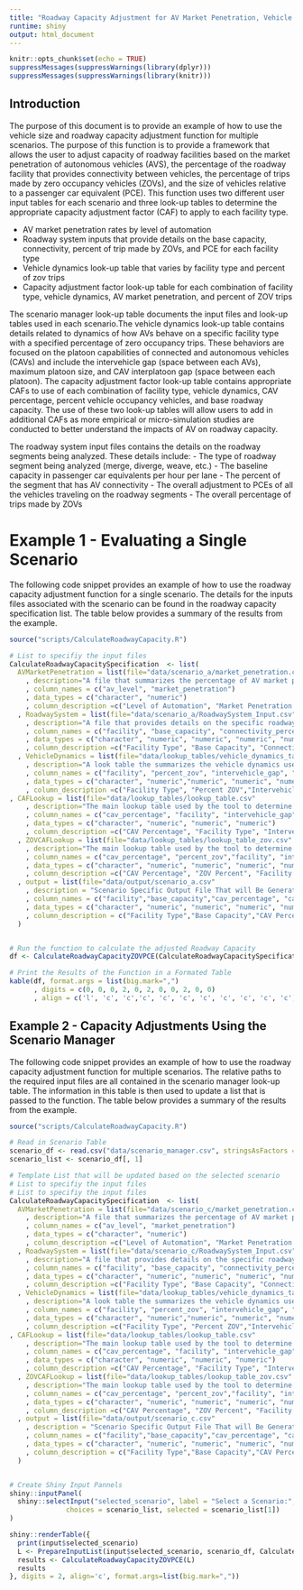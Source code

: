 ```yaml
---
title: "Roadway Capacity Adjustment for AV Market Penetration, Vehicle Dynamics, Vehicle Size, and Zero Occupancy Vehicles "
runtime: shiny
output: html_document
---
```


```r
knitr::opts_chunk$set(echo = TRUE)
suppressMessages(suppressWarnings(library(dplyr)))
suppressMessages(suppressWarnings(library(knitr)))
```

## Introduction

The purpose of this document is to provide an example of how to use the vehicle size and roadway capacity adjustment function for multiple scenarios.  The purpose of this function is to provide a framework that allows the user to adjust capacity of roadway facilities based on the market penetration of autonomous vehicles (AVS), the percentage of the roadway facility that provides connectivity between vehicles, the percentage of trips made by zero occupancy vehicles (ZOVs), and the size of vehicles relative to a passenger car equivalent (PCE).  This function uses two different user input tables for each scenario and three look-up tables to determine the appropriate capacity adjustment factor (CAF) to apply to each facility type.

- AV market penetration rates by level of automation
- Roadway system inputs that provide details on the base capacity, connectivity, percent of trip made by ZOVs, and PCE for each facility type
- Vehicle dynamics look-up table that varies by facility type and percent of zov trips
- Capacity adjustment factor look-up table for each combination of facility type, vehicle dynamics, AV market penetration, and percent of ZOV trips


The scenario manager look-up table documents the input files and look-up tables used in each scenario.The vehicle dynamics look-up table contains details related to dynamics of how AVs behave on a specific facility type with a specified percentage of zero occupancy trips.  These behaviors are focused on the platoon capabilities of connected and autonomous vehicles (CAVs) and include the intervehicle gap (space between each AVs), maximum platoon size, and CAV interplatoon gap (space between each platoon). The capacity adjustment factor look-up table contains appropriate CAFs to use of each combination of facility type, vehicle dynamics, CAV percentage, percent vehicle occupancy vehicles, and base roadway capacity.  The use of these two look-up tables will allow users to add in additional CAFs as more empirical or micro-simulation studies are conducted to better understand the impacts of AV on roadway capacity. 

The roadway system input files contains the details on the roadway segments being analyzed. These details include:
- The type of roadway segment being analyzed (merge, diverge, weave, etc.)
- The baseline capacity in passenger car equivalents per hour per lane
- The percent of the segment that has AV connectivity
- The overall adjustment to PCEs of all the vehicles traveling on the roadway segments
- The overall percentage of trips made by ZOVs
 
# Example 1 - Evaluating a Single Scenario
The following code snippet provides an example of how to use the roadway capacity adjustment function for a single scenario.  The details for the inputs files associated with the scenario can be found in the roadway capacity specification list. The table below provides a summary of the results from the example. 

```r

source("scripts/CalculateRoadwayCapacity.R")

# List to specifiy the input files
CalculateRoadwayCapacitySpecification  <- list(
  AVMarketPenetration = list(file="data/scenario_a/market_penetration.csv"
    , description="A file that summarizes the percentage of AV market penetration by level of automation (values should total to 100)"
    , column_names = c("av_level", "market_penetration")
    , data_types = c("character", "numeric")
    , column_description =c("Level of Automation", "Market Penetration Percentage"))
  , RoadwaySystem = list(file="data/scenario_a/RoadwaySystem_Input.csv"
    , description="A file that provides details on the specific roadway segment "
    , column_names = c("facility", "base_capacity", "connectivity_percentage", "percent_av_allowed", "pce", "percent_zov")
    , data_types = c("character", "numeric", "numeric", "numeric", "numeric", "numeric")
    , column_description =c("Facility Type", "Base Capacity", "Connectivity Percentage", "AV Allowed", "Passenger Car Equivalent", "Percent ZOV"))
  , VehicleDynamics = list(file="data/lookup_tables/vehicle_dynamics_table.csv"
    , description="A look table the summarizes the vehicle dynamics used in the scenario"
    , column_names = c("facility", "percent_zov", "intervehicle_gap", "max_platoon_size", "cav_interplatoon_gap")
    , data_types = c("character", "numeric","numeric", "numeric", "numeric")
    , column_description =c("Facility Type", "Percent ZOV","Intervehicle Gap","Max Platoon","CAV Interplatoon Gap"))
, CAFLookup = list(file="data/lookup_tables/lookup_table.csv"
    , description="The main lookup table used by the tool to determine which CAF to apply to the base capacity value."
    , column_names = c("cav_percentage", "facility", "intervehicle_gap", "max_platoon_size", "cav_interplatoon_gap", "base_capacity", "caf")
    , data_types = c("character", "numeric", "numeric", "numeric")
    , column_description =c("CAV Percentage", "Facility Type", "Intervehicle Gap", "Max Platoon Size", "CAV Interplatoon Gap", "Base Capacity", "CAF"))
  , ZOVCAFLookup = list(file="data/lookup_tables/lookup_table_zov.csv"
    , description="The main lookup table used by the tool to determine which CAF to apply to the base capacity value."
    , column_names = c("cav_percentage", "percent_zov","facility", "intervehicle_gap", "max_platoon_size", "cav_interplatoon_gap", "base_capacity", "caf")
    , data_types = c("character", "numeric", "numeric", "numeric", "numeric")
    , column_description =c("CAV Percentage", "ZOV Percent", "Facility Type", "Intervehicle Gap", "Max Platoon Size", "CAV Interplatoon Gap", "Base Capacity", "CAF"))
  , output = list(file="data/output/scenario_a.csv"
    , description = "Scenario Specific Output File That will Be Generated with the Tool is Run"
    , column_names = c("facility","base_capacity","cav_percentage", "caf", "adjusted_capacity", "pce", "pce_adj_capacity", "percent_zov", "zov_caf", "zov_adjusted_capacity", "zov_pce_adj_capacity")
    , data_types = c("character", "numeric", "numeric", "numeric", "numeric", "numeric", "numeric", "numeric", "numeric")
    , column_description = c("Facility Type","Base Capacity","CAV Percentage", "CAF", "AV Market Penetration Adjusted Capacity", "PCE", "AV Market Penetration and PCE Adjusted Capacity", "ZOV Percentage", "ZOV CAF", "ZOV and AV Market Penetration Adjusted Capacity", "ZOV, PCE, and AV Market Penetration Adjusted Capacity"))
  )


# Run the function to calculate the adjusted Roadway Capacity
df <- CalculateRoadwayCapacityZOVPCE(CalculateRoadwayCapacitySpecification)

# Print the Results of the Function in a Formated Table
kable(df, format.args = list(big.mark=",")
      , digits = c(0, 0, 0, 2, 0, 2, 0, 0, 2, 0, 0)
      , align = c('l', 'c', 'c','c', 'c', 'c', 'c', 'c', 'c', 'c', 'c'))

```

## Example 2 - Capacity Adjustments Using the Scenario Manager
The following code snippet provides an example of how to use the roadway capacity adjustment function for multiple scenarios.  The relative paths to the required input files are all contained in the scenario manager look-up table.  The information in this table is then used to update a list that is passed to the function. The table below provides a summary of the results from the example. 

```r
source("scripts/CalculateRoadwayCapacity.R")

# Read in Scenario Table
scenario_df <- read.csv("data/scenario_manager.csv", stringsAsFactors = FALSE)
scenario_list <- scenario_df[, 1]

# Template List that will be updated based on the selected scenario
# List to specifiy the input files
# List to specifiy the input files
CalculateRoadwayCapacitySpecification  <- list(
  AVMarketPenetration = list(file="data/scenario_c/market_penetration.csv"
    , description="A file that summarizes the percentage of AV market penetration by level of automation (values should total to 100)"
    , column_names = c("av_level", "market_penetration")
    , data_types = c("character", "numeric")
    , column_description =c("Level of Automation", "Market Penetration Percentage"))
  , RoadwaySystem = list(file="data/scenario_c/RoadwaySystem_Input.csv"
    , description="A file that provides details on the specific roadway segment "
    , column_names = c("facility", "base_capacity", "connectivity_percentage", "percent_av_allowed", "pce", "percent_zov")
    , data_types = c("character", "numeric", "numeric", "numeric", "numeric", "numeric")
    , column_description =c("Facility Type", "Base Capacity", "Connectivity Percentage", "AV Allowed", "Passenger Car Equivalent", "Percent ZOV"))
  , VehicleDynamics = list(file="data/lookup_tables/vehicle_dynamics_table.csv"
    , description="A look table the summarizes the vehicle dynamics used in the scenario"
    , column_names = c("facility", "percent_zov", "intervehicle_gap", "max_platoon_size", "cav_interplatoon_gap")
    , data_types = c("character", "numeric","numeric", "numeric", "numeric")
    , column_description =c("Facility Type", "Percent ZOV","Intervehicle Gap","Max Platoon","CAV Interplatoon Gap"))
, CAFLookup = list(file="data/lookup_tables/lookup_table.csv"
    , description="The main lookup table used by the tool to determine which CAF to apply to the base capacity value."
    , column_names = c("cav_percentage", "facility", "intervehicle_gap", "max_platoon_size", "cav_interplatoon_gap", "base_capacity", "caf")
    , data_types = c("character", "numeric", "numeric", "numeric")
    , column_description =c("CAV Percentage", "Facility Type", "Intervehicle Gap", "Max Platoon Size", "CAV Interplatoon Gap", "Base Capacity", "CAF"))
  , ZOVCAFLookup = list(file="data/lookup_tables/lookup_table_zov.csv"
    , description="The main lookup table used by the tool to determine which CAF to apply to the base capacity value."
    , column_names = c("cav_percentage", "percent_zov","facility", "intervehicle_gap", "max_platoon_size", "cav_interplatoon_gap", "base_capacity", "caf")
    , data_types = c("character", "numeric", "numeric", "numeric", "numeric")
    , column_description =c("CAV Percentage", "ZOV Percent", "Facility Type", "Intervehicle Gap", "Max Platoon Size", "CAV Interplatoon Gap", "Base Capacity", "CAF"))
  , output = list(file="data/output/scenario_c.csv"
    , description = "Scenario Specific Output File That will Be Generated with the Tool is Run"
    , column_names = c("facility","base_capacity","cav_percentage", "caf", "adjusted_capacity", "pce", "pce_adj_capacity", "percent_zov", "zov_caf", "zov_adjusted_capacity", "zov_pce_adj_capacity")
    , data_types = c("character", "numeric", "numeric", "numeric", "numeric", "numeric", "numeric", "numeric", "numeric")
    , column_description = c("Facility Type","Base Capacity","CAV Percentage", "CAF", "AV Market Penetration Adjusted Capacity", "PCE", "AV Market Penetration and PCE Adjusted Capacity", "ZOV Percentage", "ZOV CAF", "ZOV and AV Market Penetration Adjusted Capacity", "ZOV, PCE, and AV Market Penetration Adjusted Capacity"))
  )


# Create Shiny Input Pannels 
shiny::inputPanel(
  shiny::selectInput("selected_scenario", label = "Select a Scenario:",
              choices = scenario_list, selected = scenario_list[1])
)

shiny::renderTable({
  print(input$selected_scenario)
  L <- PrepareInputList(input$selected_scenario, scenario_df, CalculateRoadwayCapacitySpecification)
  results <- CalculateRoadwayCapacityZOVPCE(L)
  results
}, digits = 2, align='c', format.args=list(big.mark=","))

```




